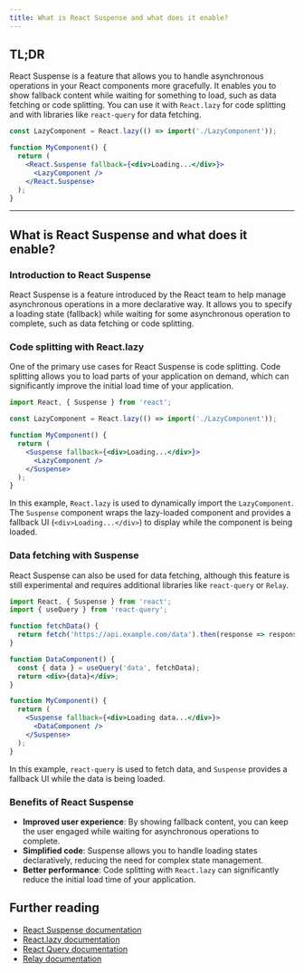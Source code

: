 ```yaml
---
title: What is React Suspense and what does it enable?
---
```


## TL;DR

React Suspense is a feature that allows you to handle asynchronous operations in your React components more gracefully. It enables you to show fallback content while waiting for something to load, such as data fetching or code splitting. You can use it with `React.lazy` for code splitting and with libraries like `react-query` for data fetching.

```jsx
const LazyComponent = React.lazy(() => import('./LazyComponent'));

function MyComponent() {
  return (
    <React.Suspense fallback={<div>Loading...</div>}>
      <LazyComponent />
    </React.Suspense>
  );
}
```

---

## What is React Suspense and what does it enable?

### Introduction to React Suspense

React Suspense is a feature introduced by the React team to help manage asynchronous operations in a more declarative way. It allows you to specify a loading state (fallback) while waiting for some asynchronous operation to complete, such as data fetching or code splitting.

### Code splitting with React.lazy

One of the primary use cases for React Suspense is code splitting. Code splitting allows you to load parts of your application on demand, which can significantly improve the initial load time of your application.

```jsx
import React, { Suspense } from 'react';

const LazyComponent = React.lazy(() => import('./LazyComponent'));

function MyComponent() {
  return (
    <Suspense fallback={<div>Loading...</div>}>
      <LazyComponent />
    </Suspense>
  );
}
```

In this example, `React.lazy` is used to dynamically import the `LazyComponent`. The `Suspense` component wraps the lazy-loaded component and provides a fallback UI (`<div>Loading...</div>`) to display while the component is being loaded.

### Data fetching with Suspense

React Suspense can also be used for data fetching, although this feature is still experimental and requires additional libraries like `react-query` or `Relay`.

```jsx
import React, { Suspense } from 'react';
import { useQuery } from 'react-query';

function fetchData() {
  return fetch('https://api.example.com/data').then(response => response.json());
}

function DataComponent() {
  const { data } = useQuery('data', fetchData);
  return <div>{data}</div>;
}

function MyComponent() {
  return (
    <Suspense fallback={<div>Loading data...</div>}>
      <DataComponent />
    </Suspense>
  );
}
```

In this example, `react-query` is used to fetch data, and `Suspense` provides a fallback UI while the data is being loaded.

### Benefits of React Suspense

- **Improved user experience**: By showing fallback content, you can keep the user engaged while waiting for asynchronous operations to complete.
- **Simplified code**: Suspense allows you to handle loading states declaratively, reducing the need for complex state management.
- **Better performance**: Code splitting with `React.lazy` can significantly reduce the initial load time of your application.

## Further reading

- [React Suspense documentation](https://reactjs.org/docs/concurrent-mode-suspense.html)
- [React.lazy documentation](https://reactjs.org/docs/code-splitting.html#reactlazy)
- [React Query documentation](https://react-query.tanstack.com/)
- [Relay documentation](https://relay.dev/docs/en/experimental/api-reference#suspense)

